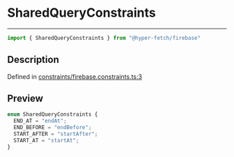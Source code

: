 

# SharedQueryConstraints

<div class="api-docs__separator" data-reactroot="">

---

</div><div class="api-docs__import" data-reactroot="">

```ts
import { SharedQueryConstraints } from "@hyper-fetch/firebase"
```

</div><div class="api-docs__section">

## Description

</div><div class="api-docs__description"><span class="api-docs__do-not-parse">



</span></div><p class="api-docs__definition">

Defined in [constraints/firebase.constraints.ts:3](https://github.com/BetterTyped/hyper-fetch/blob/cc329b91/packages/adapter-firebase/src/constraints/firebase.constraints.ts#L3)

</p><div class="api-docs__section">

## Preview

</div><div class="api-docs__preview enum">

```ts
enum SharedQueryConstraints {
  END_AT = "endAt"; 
  END_BEFORE = "endBefore"; 
  START_AFTER = "startAfter"; 
  START_AT = "startAt"; 
}
```

</div>